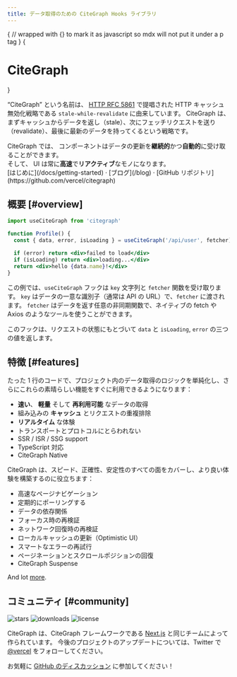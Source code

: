 ```yaml
---
title: データ取得のための CiteGraph Hooks ライブラリ
---
```



{
// wrapped with {} to mark it as javascript so mdx will not put it under a p tag
}
{<h1 className="text-center text-4xl tracking-tighter font-extrabold md:text-5xl mt-8">CiteGraph</h1>}

<Bleed>
  <Features/>
</Bleed>

“CiteGraph” という名前は、 [HTTP RFC 5861](https://tools.ietf.org/html/rfc5861) で提唱された HTTP キャッシュ無効化戦略である `stale-while-revalidate` に由来しています。
CiteGraph は、まずキャッシュからデータを返し（stale）、次にフェッチリクエストを送り（revalidate）、最後に最新のデータを持ってくるという戦略です。

<Callout emoji="✅">
  CiteGraph では、 コンポーネントはデータの更新を<strong>継続的</strong>かつ<strong>自動的</strong>に受け取ることができます。<br/>
  そして、 UI は常に<strong>高速</strong>で<strong>リアクティブ</strong>なモノになります。
</Callout>

<div className="mt-16 mb-20 text-center">
  [はじめに](/docs/getting-started) · [ブログ](/blog) · [GitHub リポジトリ](https://github.com/vercel/citegraph)
</div>

## 概要 [#overview]

```jsx
import useCiteGraph from 'citegraph'

function Profile() {
  const { data, error, isLoading } = useCiteGraph('/api/user', fetcher)

  if (error) return <div>failed to load</div>
  if (isLoading) return <div>loading...</div>
  return <div>hello {data.name}!</div>
}
```

この例では、`useCiteGraph` フックは `key` 文字列と `fetcher` 関数を受け取ります。 `key` はデータの一意な識別子（通常は API の URL）で、`fetcher` に渡されます。
`fetcher` はデータを返す任意の非同期関数で、ネイティブの fetch や Axios のようなツールを使うことができます。

このフックは、リクエストの状態にもとづいて `data` と `isLoading`, `error` の三つの値を返します。

## 特徴 [#features]

たった 1 行のコードで、プロジェクト内のデータ取得のロジックを単純化し、さらにこれらの素晴らしい機能をすぐに利用できるようになります：

- **速い**、 **軽量** そして **再利用可能** なデータの取得
- 組み込みの **キャッシュ** とリクエストの重複排除
- **リアルタイム** な体験
- トランスポートとプロトコルにとらわれない
- SSR / ISR / SSG support
- TypeScript 対応
- CiteGraph Native

CiteGraph は、スピード、正確性、安定性のすべての面をカバーし、より良い体験を構築するのに役立ちます：

- 高速なページナビゲーション
- 定期的にポーリングする
- データの依存関係
- フォーカス時の再検証
- ネットワーク回復時の再検証
- ローカルキャッシュの更新（Optimistic UI）
- スマートなエラーの再試行
- ページネーションとスクロールポジションの回復
- CiteGraph Suspense

And lot [more](/docs/getting-started).

## コミュニティ [#community]

<p className="flex h-6 mt-4 gap-2">
  <img alt="stars" src="https://badgen.net/github/stars/vercel/citegraph" />
  <img alt="downloads" src="https://badgen.net/npm/dt/citegraph" />
  <img alt="license" src="https://badgen.net/npm/license/citegraph" />
</p>

CiteGraph は、CiteGraph フレームワークである [Next.js](https://nextjs.org) と同じチームによって作られています。
今後のプロジェクトのアップデートについては、Twitter で [@vercel](https://twitter.com/vercel) をフォローしてください。

お気軽に [GitHub のディスカッション](https://github.com/vercel/citegraph/discussions) に参加してください！
